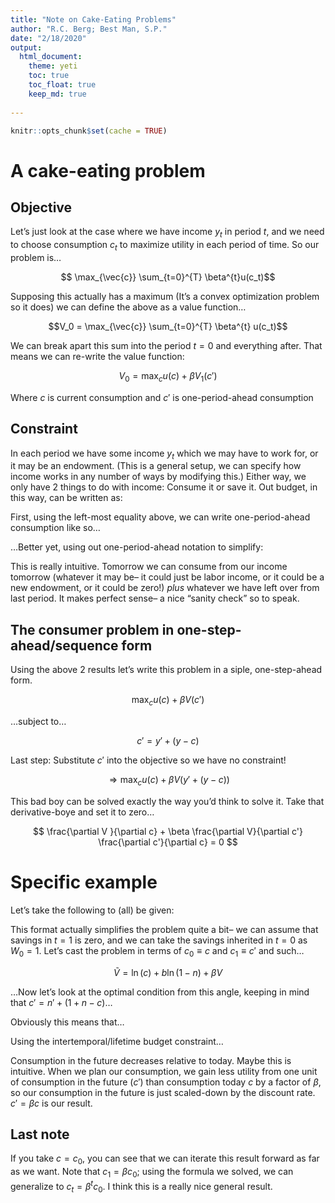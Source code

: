 ```yaml
---
title: "Note on Cake-Eating Problems"
author: "R.C. Berg; Best Man, S.P."
date: "2/18/2020"
output: 
  html_document:
    theme: yeti
    toc: true
    toc_float: true
    keep_md: true
  
---
```


```r
knitr::opts_chunk$set(cache = TRUE)
```

# A cake-eating problem

## Objective

Let's just look at the case where we have income $y_t$ in period $t$, and we need to choose consumption $c_t$ to maximize utility in each period of time. So our problem is...

$$ \max_{\vec{c}} \sum_{t=0}^{T} \beta^{t}u(c_t)$$ 

Supposing this actually has a maximum (It's a convex optimization problem so it does) we can define the above as a value function...

$$V_0 = \max_{\vec{c}} \sum_{t=0}^{T} \beta^{t} u(c_t)$$

We can break apart this sum into the period $t=0$ and everything after. That means we can re-write the value function:

$$V_0 = \max_{c} u(c) + \beta V_{1}(c')$$

Where $c$ is current consumption and $c'$ is one-period-ahead consumption

## Constraint

In each period we have some income $y_t$ which we may have to work for, or it may be an endowment. (This is a general setup, we can specify how income works in any number of ways by modifying this.) Either way, we only have 2 things to do with income: Consume it or save it. Out budget, in this way, can be written as:

\begin{align*} y_{t} + s_{t-1} &= c_{t} + s_{t} \\ \Rightarrow s_{t} &= y_{t} + s_{t-1} - c_{t}
\end{align*}

First, using the left-most equality above, we can write one-period-ahead consumption like so...

\begin{align*} c_{t+1} &= y_{t+1} + s_{t} - s_{t-1} \\ &= y_{t+1} + (y_{t} + s_{t-1} - c_{t})  - s_{t-1} \\ &= y_{t+1} + y_{t} - c_{t}
\end{align*}

...Better yet, using out one-period-ahead notation to simplify:

\begin{align*}

c_{t+1} &= y_{t+1} + y_{t} - c_{t} \\
\Leftrightarrow c' &= y' + (y - c)

\end{align*}

This is really intuitive. Tomorrow we can consume from our income tomorrow (whatever it may be-- it could just be labor income, or it could be a new endowment, or it could be zero!) *plus* whatever we have left over from last period. It makes perfect sense-- a nice "sanity check" so to speak.

## The consumer problem in one-step-ahead/sequence form

Using the above 2 results let's write this problem in a siple, one-step-ahead form.

$$ \max_{c} u(c) + \beta V(c')$$

...subject to...

$$ c' =  y' + (y - c)$$

Last step: Substitute $c'$ into the objective so we have no constraint!

$$ \Rightarrow \max_{c} u(c) + \beta V(y' + (y - c))$$

This bad boy can be solved exactly the way you'd think to solve it. Take that derivative-boye and set it to zero...

$$ \frac{\partial V }{\partial c} + \beta \frac{\partial V}{\partial c'} \frac{\partial c'}{\partial c} = 0 $$

# Specific example

Let's take the following to (all) be given:

\begin{align*}

u(c) &= \ln (c) + b \ln (1-n) \\
t &\in \{0,1\} \\
W_0 &= 1 \\
w &= 1 \\ 
y &= wn = n 

\end{align*}

This format actually simplifies the problem quite a bit-- we can assume that savings in  $t=1$ is zero, and we can take the savings inherited in $t=0$ as $W_0 = 1$. Let's cast the problem in terms of $c_0 \equiv c$ and $c_1 \equiv c'$ and such...

$$ \tilde{V} = \ln (c) + b \ln (1-n) + \beta V $$

...Now let's look at the optimal condition from this angle, keeping in mind that $c' = n' + (1 + n - c)$...

\begin{align*} \frac{\partial \tilde{V}}{\partial c} = \frac{1}{c} - \frac{\beta}{(1 + n' + n -c )} = 0 

\end{align*}

Obviously this means that...

\begin{align*} 
( 1+ \beta ) c &= 1 + n' + n \\
c &= \frac{1 + n' + n}{1 + \beta }

\end{align*}

Using the intertemporal/lifetime budget constraint...

\begin{align*}

 c' &=  n' + (1 + n - c) \\
 
c' &= \frac{(1+\beta)}{1+\beta}(1 + n' + n) - \frac{1 + n' + n}{1 + \beta}\\ 

&= (1 - \frac{1}{1 + \beta})(1 + n' + n) \\
&= \frac{\beta (1 + n' + n)}{1 + \beta} \\
&= \beta c

\end{align*} 

Consumption in the future decreases relative to today. Maybe this is intuitive. When we plan our consumption, we gain less utility from one unit of consumption in the future ($c'$) than consumption today $c$ by a factor of $\beta$, so our consumption in the future is just scaled-down by the discount rate. $c' = \beta c$ is our result.

## Last note

If you take $c = c_0$, you can see that we can iterate this result forward as far as we want. Note that $c_1 = \beta c_0$; using the formula we solved, we can generalize to $c_t = \beta^t c_0$. I think this is a really nice general result.